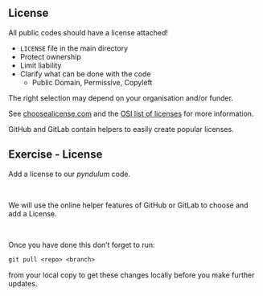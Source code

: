 <!----------------------------------------------------------------------------------->

## License {.smaller}

All public codes should have a license attached!

- `LICENSE` file in the main directory
- Protect ownership
- Limit liability
- Clarify what can be done with the code
  - Public Domain, Permissive, Copyleft

The right selection may depend on your organisation and/or funder.

See [choosealicense.com](https://choosealicense.com/) and the
[OSI list of licenses](https://opensource.org/licenses) for more information.

GitHub and GitLab contain helpers to easily create popular licenses.

<!----------------------------------------------------------------------------------->

## Exercise - License {.smaller}

Add a license to our _pyndulum_ code.

\

We will use the online helper features of GitHub or GitLab to choose and add a License.

\

Once you have done this don't forget to run:
```default
git pull <repo> <branch>
```
from your local copy to get these changes locally before you make further updates.

<!----------------------------------------------------------------------------------->
